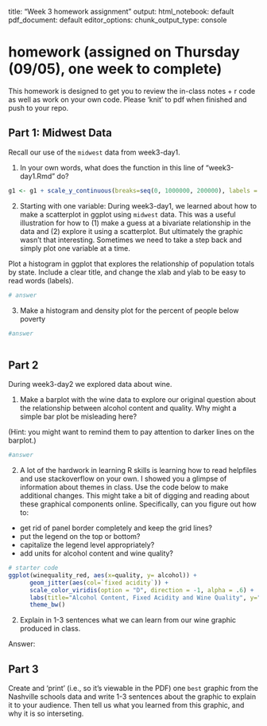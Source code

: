 title: "Week 3 homework assignment"
output:
  html_notebook: default
  pdf_document: default
editor_options:
  chunk_output_type: console
  
# homework (assigned on Thursday (09/05), one week to complete)

This homework is designed to get you to review the in-class notes + r code as well as work on your own code. Please 'knit' to pdf when finished and push to your repo.

## Part 1: Midwest Data

Recall our use of the `midwest` data from week3-day1. 

1. In your own words, what does the function in this line of "week3-day1.Rmd"  do?
```r
g1 <- g1 + scale_y_continuous(breaks=seq(0, 1000000, 200000), labels = function(x){paste0(x/1000, 'K')})
```

2. Starting with one variable: During week3-day1, we learned about how to make a scatterplot in ggplot using `midwest` data. This was a useful illustration for how to (1) make a guess at a bivariate relationship in the data and (2) explore it using a scatterplot. But ultimately the graphic wasn't that interesting. Sometimes we need to take a step back and simply plot one variable at a time. 

Plot a histogram in ggplot that explores the relationship of population totals by state. Include a clear title, and change the xlab and ylab to be easy to read words (labels).

```r
# answer 


```

3. Make a histogram and density plot for the percent of people below poverty

```r
#answer



```


## Part 2

During week3-day2 we explored data about wine. 

1. Make a barplot with the wine data to explore our original question about the relationship between alcohol content and quality. Why might a simple bar plot be misleading here?

(Hint: you might want to remind them to pay attention to darker lines on the barplot.)

```r
#answer


```

2. A lot of the hardwork in learning R skills is learning how to read helpfiles and use stackoverflow on your own. I showed you a glimpse of information about themes in class. Use the code below to make additional changes. This might take a bit of digging and reading about these graphical components online. Specifically, can you figure out how to:

* get rid of panel border completely and keep the grid lines?
* put the legend on the top or bottom?
* capitalize the legend level appropriately?
* add units for alcohol content and wine quality?

```r
# starter code
ggplot(winequality_red, aes(x=quality, y= alcohol)) +
      geom_jitter(aes(col=`fixed acidity`)) +
      scale_color_viridis(option = "D", direction = -1, alpha = .6) +
      labs(title="Alcohol Content, Fixed Acidity and Wine Quality", y="Alcohol Content", x="Wine Quality")  +
      theme_bw()
```


2. Explain in 1-3 sentences what we can learn from our wine graphic produced in class.

Answer: 



## Part 3

Create and 'print' (i.e., so it's viewable in the PDF) one `best` graphic from the Nashville schools data and write 1-3 sentences about the graphic to explain it to your audience. Then tell us what you learned from this graphic, and why it is so interseting. 
